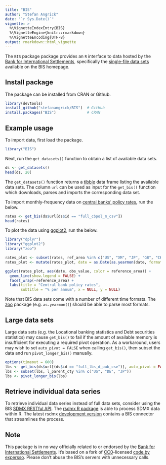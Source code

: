 ```yaml
---
title: "BIS"
author: "Stefan Angrick"
date: "`r Sys.Date()`"
vignette: >
  %\VignetteIndexEntry{BIS}
  %\VignetteEngine{knitr::rmarkdown}
  %\VignetteEncoding{UTF-8}
output: rmarkdown::html_vignette
---
```


The `BIS` package package provides an `R` interface to data hosted by the [Bank for International Settlements](https://www.bis.org), specifically the [single-file data sets](https://www.bis.org/statistics/full_data_sets.htm) available on the BIS homepage.

## Install package

The package can be installed from CRAN or Github.

```r
library(devtools)
install_github("stefanangrick/BIS")  # GitHub
install.packages("BIS")              # CRAN
```

## Example usage

To import data, first load the package.

```r
library("BIS")
```

Next, run the `get_datasets()` function to obtain a list of available data sets.

```r
ds <- get_datasets()
head(ds, 20)
```

The `get_datasets()` function returns a [tibble](https://tibble.tidyverse.org/) data frame listing the available data sets. The column `url` can be used as input for the `get_bis()` function which downloads, parses and imports the corresponding data set.

To import monthly-frequency data on [central banks' policy rates](https://www.bis.org/statistics/cbpol.htm), run the below.

```r
rates <- get_bis(ds$url[ds$id == "full_cbpol_m_csv"])
head(rates)
```

To plot the data using [ggplot2](https://ggplot2.tidyverse.org), run the below.

```r
library("dplyr")
library("ggplot2")
library("zoo")

rates_plot <- subset(rates, ref_area %in% c("US", "XM", "JP", "GB", "CH", "CA"))
rates_plot <- mutate(rates_plot, date = as.Date(as.yearmon(date, format = "%Y-%m")))

ggplot(rates_plot, aes(date, obs_value, color = reference_area)) +
  geom_line(show.legend = FALSE) +
  facet_wrap(~reference_area) +
  labs(title = "Central bank policy rates",
       subtitle = "% per annum", x = NULL, y = NULL)
```

Note that BIS data sets come with a number of different time formats. The [zoo](https://cran.r-project.org/package=zoo) package (e.g. `as.yearmon()`) should be able to parse most formats.

## Large data sets

Large data sets (e.g. the Locational banking statistics and Debt securities statistics) may cause `get_bis()` to fail if the amount of available memory is insufficient for executing a required pivot operation. As a workaround, users may wish to set `auto_pivot = FALSE` when calling `get_bis()`, then subset the data and run `pivot_longer_bis()` manually.

```r
options(timeout = 600)
lbs <- get_bis(ds$url[(ds$id == "full_lbs_d_pub_csv")], auto_pivot = FALSE)
lbs <- subset(lbs, l_parent_cty %in% c("US", "DE", "JP"))
lbs <- pivot_longer_bis(lbs)
```

## Retrieve individual data series

To retrieve individual data series instead of full data sets, consider using the BIS [SDMX RESTful API](https://stats.bis.org/api-doc/v1/#/). The [rsdmx R package](https://cran.r-project.org/package=rsdmx) is able to process SDMX data within R. The latest rsdmx [development version](https://github.com/opensdmx/rsdmx) contains a BIS connector that streamlines the process.

## Note

This package is in no way officially related to or endorsed by the [Bank for International Settlements](https://www.bis.org/). It's based on a fork of [CC0](https://cran.r-project.org/src/contrib/Archive/BIS/)-licensed [code by expersso](https://github.com/expersso/BIS). Please don't abuse the BIS's servers with unnecessary calls.
